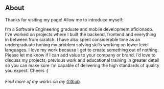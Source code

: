 ## About

Thanks for visiting my page! Allow me to introduce myself: 

I’m a Software Engineering graduate and mobile development aficionado. I’ve worked on projects where I built the backend, frontend and everything in between from scratch. I have also spent considerable time as an undergraduate honing my problem solving skills working on lower level languages. I love my work because I get to create something out of nothing. Please let me know if I can add value to your company or brand. I’d love to discuss my projects, previous work and educational training in greater detail so you can make sure I’m capable of delivering the high standards of quality you expect.
Cheers :)

###### Find more of my works on my [Github](https://github.com/kevinheych).